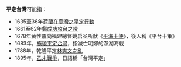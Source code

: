 '''平定台灣'''可能指：

*1635至36年[[荷蘭在臺灣之平定行動|荷蘭在臺灣之平定行動]]
*1661至62年[[鄭成功攻台之役|鄭成功攻台之役]]
*1678年黄性震向福建總督姚启圣所献《[[平海十便|平海十便]]》，後人稱《平台十策》
*1683年，[[施琅平定台灣|施琅平定台灣]]，指滅亡明鄭的澎湖海戰
*1788年，乾隆平定[[林爽文之亂|林爽文之亂]]
*1895年，[[乙未戰爭|乙未戰爭]]，日語稱「台灣平定」

{{disambig|cat=四字消歧义}}